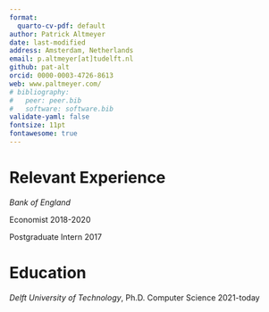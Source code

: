 ```yaml
---
format:
  quarto-cv-pdf: default
author: Patrick Altmeyer
date: last-modified
address: Amsterdam, Netherlands
email: p.altmeyer[at]tudelft.nl
github: pat-alt
orcid: 0000-0003-4726-8613
web: www.paltmeyer.com/
# bibliography:
#   peer: peer.bib
#   software: software.bib
validate-yaml: false
fontsize: 11pt
fontawesome: true
---
```


# Relevant Experience

*Bank of England*

Economist \hfill 2018-2020

Postgraduate Intern \hfill 2017

# Education

*Delft University of Technology*, Ph.D. Computer Science \hfill 2021-today

<!-- # Selected Publications

::: {#refs-peer}
:::

# Software

::: {#refs-software}
::: -->